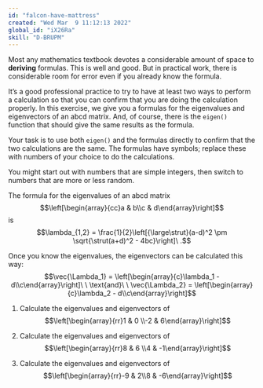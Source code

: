 ```yaml
---
id: "falcon-have-mattress"
created: "Wed Mar  9 11:12:13 2022"
global_id: "iX26Ra"
skill: "D-BRUPM"
---
```


Most any mathematics textbook devotes a considerable amount of space to **deriving** formulas. This is well and good. But in practical work, there is considerable room for error even if you already know the formula. 

It's a good professional practice to try to have at least two ways to perform a calculation so that you can confirm that you are doing the calculation properly.  In this exercise, we give you a formulas for the eigenvalues and eigenvectors of an abcd matrix. And, of course, there is the `eigen()` function that should give the same results as the formula.

Your task is to use both `eigen()` and the formulas directly to confirm that the two calculations are the same. The formulas have symbols; replace these with numbers of your choice to do the calculations.

You might start out with numbers that are simple integers, then switch to numbers that are more or less random.

The formula for the eigenvalues of an abcd matrix $$\left[\begin{array}{cc}a & b\\c & d\end{array}\right]$$ is
$$\lambda_{1,2} = \frac{1}{2}\left[{\large\strut}(a-d)^2 \pm \sqrt{\strut(a+d)^2 - 4bc}\right]\ .$$ 

Once you know the eigenvalues, the eigenvectors can be calculated this way:
$$\vec{\Lambda_1} = \left[\begin{array}{c}\lambda_1 - d\\c\end{array}\right]\ \ \text{and}\ \ \vec{\Lambda_2} = \left[\begin{array}{c}\lambda_2 - d\\c\end{array}\right]$$

1. Calculate the eigenvalues and eigenvectors of 
$$\left[\begin{array}{rr}1 & 0 \\-2 & 6\end{array}\right]$$

2. Calculate the eigenvalues and eigenvectors of 
$$\left[\begin{array}{rr}8 & 6 \\4 & -1\end{array}\right]$$

3. Calculate the eigenvalues and eigenvectors of 
$$\left[\begin{array}{rr}-9 & 2\\8 & -6\end{array}\right]$$

